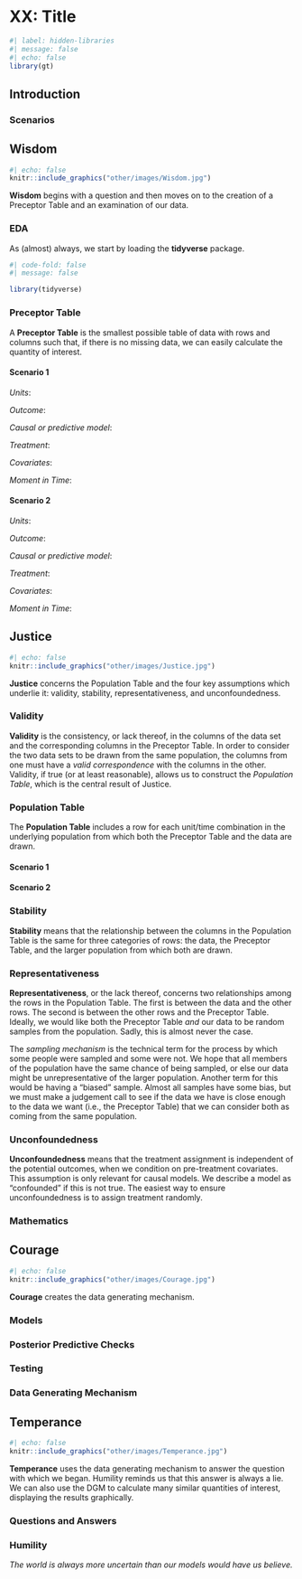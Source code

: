# XX: Title

<!-- XX: The purpose of this document is to serve as a template for the "normal" chapter in the Primer, which is more or less chapters 5 and higher. To use this, take this file, save it as `NN-subject.qmd`, where NN is a number, like "06", which indicates its approximate order in the book. Then, find all the XX-labeled comments, read them and delete them. -->

<!-- XX: Need to add the standard definitions below. In fact, we really need to centralize these definitions (as functions?) which could then be used here, in tutorials and so on. -->

<!-- XX: Here are some issues that I am still wrestling with:  -->

<!-- 1) Should we have one sentence, or one paragraph, definitions for the Cardinal Virtues? Probably both! We need a one sentence version which students might plausibly provide in the tutorials. But it would also be nice to have (short) one paragraph versions, like we do with Temperance below. -->

<!-- 2) Same one sentence versus one paragraph distinction applies to other terms, like validity below. -->


```r
#| label: hidden-libraries
#| message: false
#| echo: false
library(gt)
```

## Introduction

<!-- IS: should we have an overview of the packages here, like in other tutorials? or should we just give background information on the data? -->

### Scenarios

<!-- IS: do we simply introduce them (like the section in the classwork recently) or explain them a little more? -->

## Wisdom

```r
#| echo: false
knitr::include_graphics("other/images/Wisdom.jpg")
```

**Wisdom** begins with a question and then moves on to the creation of a Preceptor Table and an examination of our data.


### EDA

<!-- XX: Always include a plot, either histogram or density, for the outcome variable.

Always include a plot with outcome on Y-axis and the key variable on the X-axis. -->

As (almost) always, we start by loading the **tidyverse** package.

```r
#| code-fold: false
#| message: false

library(tidyverse)
```

### Preceptor Table

A **Preceptor Table** is the smallest possible table of data with rows and columns such that, if there is no missing data, we can easily calculate the quantity of interest.

#### Scenario 1

*Units*: 

*Outcome*: 

*Causal or predictive model*: 

*Treatment*: 

*Covariates*: 

*Moment in Time*: 

<!-- XX: Insert Preceptor Table. -->


#### Scenario 2

*Units*: 

*Outcome*: 

*Causal or predictive model*: 

*Treatment*: 

*Covariates*: 

*Moment in Time*: 

<!-- XX: Insert Preceptor Table. -->

## Justice

```r
#| echo: false
knitr::include_graphics("other/images/Justice.jpg")
```

**Justice** concerns the Population Table and the four key assumptions which underlie it: validity, stability, representativeness, and unconfoundedness.

<!-- XX: Note that we need separate Population Tables for the two scenarios but not separate sections on the four assumptions. Often the same counter-examples will apply to both scenarios. And, even if we need different counter-examples, we keep the discussion within a single section. -->

### Validity

**Validity** is the consistency, or lack thereof, in the columns of the data set and the corresponding columns in the Preceptor Table. In order to consider the two data sets to be drawn from the same population, the columns from one must have a *valid correspondence* with the columns in the other. Validity, if true (or at least reasonable), allows us to construct the *Population Table*, which is the central result of Justice.

### Population Table

The **Population Table** includes a row for each unit/time combination in the underlying population from which both the Preceptor Table and the data are drawn.

#### Scenario 1

<!-- XX: Insert Poulation Table -->


#### Scenario 2

<!-- XX: Insert Poulation Table -->


### Stability

**Stability** means that the relationship between the columns in the Population Table is the same for three categories of rows: the data, the Preceptor Table, and the larger population from which both are drawn.

### Representativeness

**Representativeness**, or the lack thereof, concerns two relationships among the rows in the Population Table. The first is between the data and the other rows. The second is between the other rows and the Preceptor Table. Ideally, we would like both the Preceptor Table *and* our data to be random samples from the population. Sadly, this is almost never the case.

The *sampling mechanism* is the technical term for the process by which some people were sampled and some were not. We hope that all members of the population have the same chance of being sampled, or else our data might be unrepresentative of the larger population. Another term for this would be having a "biased" sample. Almost all samples have some bias, but we must make a judgement call to see if the data we have is close enough to the data we want (i.e., the Preceptor Table) that we can consider both as coming from the same population. 

### Unconfoundedness

**Unconfoundedness** means that the treatment assignment is independent of the potential outcomes, when we condition on pre-treatment covariates. This assumption is only relevant for causal models. We describe a model as "confounded" if this is not true. The easiest way to ensure unconfoundedness is to assign treatment randomly.

### Mathematics

## Courage

```r
#| echo: false
knitr::include_graphics("other/images/Courage.jpg")
```

**Courage** creates the data generating mechanism.


### Models

### Posterior Predictive Checks

### Testing

### Data Generating Mechanism

## Temperance

```r
#| echo: false
knitr::include_graphics("other/images/Temperance.jpg")
```

**Temperance** uses the data generating mechanism to answer the question with which we began. Humility reminds us that this answer is always a lie. We can also use the DGM to calculate many similar quantities of interest, displaying the results graphically.


### Questions and Answers

### Humility

*The world is always more uncertain than our models would have us believe.*
